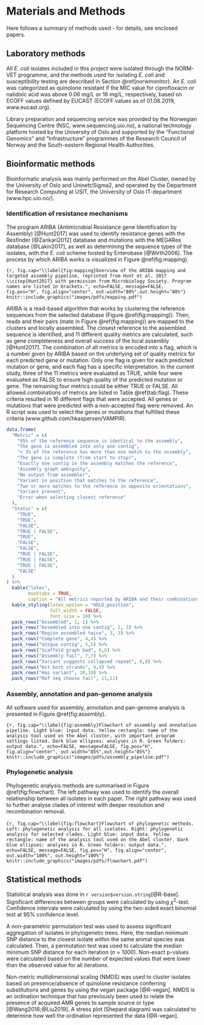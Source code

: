 # Materials and Methods

Here follows a summary of methods used - for details, see enclosed papers.

<!-- Chapter 1  -->
## Laboratory methods

All _E. coli_ isolates included in this project were isolated through the NORM-VET programme, and the methods used for isolating _E. coli_ and susceptibility testing are described in Section \@ref(norwmonitor). An _E. coli_ was categorized as quinolone resistant if the MIC value for ciprofloxacin or nalidixic acid was above 0.06 mg/L or 16 mg/L, respectively, based on ECOFF values defined by EUCAST (ECOFF values as of 01.08.2019, www.eucast.org).

Library preparation and sequencing service was provided by the Norwegian Sequencing Centre (NSC, www.sequencing.uio.no), a national technology platform hosted by the University of Oslo and supported by the "Functional Genomics" and "Infrastructure" programmes of the Research Council of Norway and the South-eastern Regional Health Authorities.

<!-- Chapter 2  -->
## Bioinformatic methods
Bioinformatic analysis was mainly performed on the Abel Cluster, owned by the University of Oslo and Uninett/Sigma2, and operated by the Department for Research Computing at USIT, the University of Oslo IT-department (www.hpc.uio.no/).

### Identification of resistance mechanisms {#aribaflag}

The program ARIBA (Antimicrobial Resistance gene Identification by Assembly) [@Hunt2017] was used to identify resistance genes with the Resfinder [@Zankari2012] database and mutations with the MEGARes database [@Lakin2017], as well as determining the sequence types of the isolates, with the _E. coli_ scheme hosted by Enterobase [@Wirth2006]. The process by which ARIBA works is visualized in Figure \@ref(fig:mapping).

```{r, fig.cap="\\label{fig:mapping}Overview of the ARIBA mapping and targeted assembly pipeline, reprinted from Hunt et al. 2017 \\citep{Hunt2017} with permission from Microbiology Society. Program names are listed in brackets.", echo=FALSE, message=FALSE, fig.pos="H", fig.align="center", out.width="80%",out.height="80%"}
knitr::include_graphics("images/pdfs/mapping.pdf")
```

ARIBA is a read-based algorithm that works by clustering the reference sequences from the selected database (Figure \@ref(fig:mapping)). Then, reads and their pairs (mate in Figure \@ref(fig:mapping)) are mapped to the clusters and locally assembled. The closest reference to the assembled sequence is identified, and 11 different quality metrics are calculated, such as gene completeness and overall success of the local assembly [@Hunt2017]. The combination of all metrics is encoded into a flag, which is a number given by ARIBA based on the underlying set of quality metrics for each predicted gene or mutation. Only one flag is given for each predicted mutation or gene, and each flag has a specific interpretation. In the current study, three of the 11 metrics were evaluated as TRUE, while four were evaluated as FALSE to ensure high quality of the predicted mutation or gene. The remaining four metrics could be either TRUE or FALSE. All allowed combinations of metrics are listed in Table \@ref(tab:flag). These criteria resulted in 16 different flags that were accepted. All genes or mutations that were predicted with a non-accepted flag were removed. An R script was used to select the genes or mutations that fulfilled these criteria (www.github.com/hkaspersen/VAMPIR).
\
```r
data.frame(
  "Metric" = c(
    "95% of the reference sequence is identical to the assembly",
    "The gene is assembled into only one contig",
    "< 3% of the reference has more than one match to the assembly",
    "The gene is complete (from start to stop)",
    "Exactly one contig in the assembly matches the reference",
    "Assembly graph ambiguity",
    "No output from assembler",
    "Variant in position that matches to the reference",
    "Two or more matches to the reference in opposite orientations",
    "Variant present",
    "Error when selecting closest reference"
  ),
  "Status" = c(
    "TRUE",
    "TRUE",
    "FALSE",
    "TRUE | FALSE",
    "TRUE",
    "FALSE",
    "FALSE",
    "TRUE | FALSE",
    "TRUE | FALSE",
    "TRUE | FALSE",
    "FALSE"
  )
) %>%
  kable("latex",
        booktabs = TRUE,
        caption = "All metrics reported by ARIBA and their combinations used in this study. All possible combinations of these metrics resulted in 16 different allowed flags. See github.com/sanger-pathogens/ariba/wiki/Task:-flag for a detailed description of each metric.") %>%
  kable_styling(latex_option = "HOLD_position",
                full_width = FALSE,
                font_size = 10) %>%
  pack_rows("Assembled", 1, 1) %>%
  pack_rows("Assembled into one contig", 2, 2) %>%
  pack_rows("Region assembled twice", 3, 3) %>%
  pack_rows("Complete gene", 4,4) %>%
  pack_rows("Unique contig", 5,5) %>%
  pack_rows("Scaffold graph bad", 6,6) %>%
  pack_rows("Assembly fail", 7,7) %>%
  pack_rows("Variant suggests collapsed repeat", 8,8) %>%
  pack_rows("Hit both strands", 9,9) %>%
  pack_rows("Has variant", 10,10) %>%
  pack_rows("Ref seq choose fail", 11,11)
```

\newpage

### Assembly, annotation and pan-genome analysis
All software used for assembly, annotation and pan-genome analysis is presented in Figure \@ref(fig:assembly).

```{r, fig.cap="\\label{fig:assembly}Flowchart of assembly and annotation pipeline. Light blue: input data. Yellow rectangle: name of the analysis tool used on the Abel cluster, with important program settings listed. Dark blue ellipses: analyses in R. Green folders: output data.", echo=FALSE, message=FALSE, fig.pos="H", fig.align="center", out.width="85%",out.height="85%"}
knitr::include_graphics("images/pdfs/assembly_pipeline.pdf")
```

### Phylogenetic analysis
Phylogenetic analysis methods are summarised in Figure \@ref(fig:flowchart). The left pathway was used to identify the overall relationship between all isolates in each paper. The right pathway was used to further analyse clades of interest with deeper resolution and recombination removal.
\
\
```{r, fig.cap="\\label{fig:flowchart}Flowchart of phylogenetic methods. Left: phylogenetic analysis for all isolates. Right: phylogenetic analysis for selected clades. Light blue: input data. Yellow rectangle: name of the analysis tool used on the Abel cluster. Dark blue ellipses: analyses in R. Green folders: output data.", echo=FALSE, message=FALSE, fig.pos="H", fig.align="center", out.width="100%", out.height="100%"}
knitr::include_graphics("images/pdfs/flowchart.pdf")
```

<!-- Chapter 3 -->
## Statistical methods
Statistical analysis was done in `r version$version.string`[@R-base].
Significant differences between groups were calculated by using $\chi$^2^-test. Confidence intervals were calculated by using the two-sided exact binomial test at 95% confidence level.

A non-parametric permutation test was used to assess significant aggregation of isolates in phylogenetic trees. Here, the median minimum SNP distance to the closest isolate within the same animal species was calculated. Then, a permutation test was used to calculate the median minimum SNP distance for each iteration (_n_ = 1000). Non-exact p-values were calculated based on the number of expected values that were lower than the observed value for all iterations.

Non-metric multidimensional scaling (NMDS) was used to cluster isolates based on presence/absence of quinolone resistance conferring substitutions and genes by using the vegan package [@R-vegan]. NMDS is an ordination technique that has previously been used to relate the presence of acquired AMR genes to sample source or type [@Wang2016;@Liu2019]. A stress plot (Shepard diagram) was calculated to determine how well the ordination represented the data [@R-vegan].
